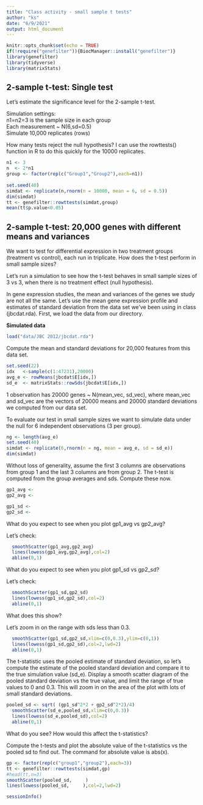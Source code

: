 ```yaml
---
title: "Class activity - small sample t tests"
author: "ks"
date: "6/9/2021"
output: html_document
---
```


```r
knitr::opts_chunk$set(echo = TRUE)
if(!require("genefilter")){BiocManager::install("genefilter")} 
library(genefilter)
library(tidyverse)
library(matrixStats)
```

## 2-sample t-test: Single test

Let's estimate the significance level for the 2-sample t-test.  

Simulation settings:  
n1=n2=3 is the sample size in each group  
Each measurement ~ N(6,sd=0.5)  
Simulate 10,000 replicates (rows)

How many tests reject the null hypothesis?  I can use the rowttests() function in R to do this quickly for the 10000 replicates.

```r
n1 <- 3
n  <- 2*n1
group <- factor(rep(c("Group1","Group2"),each=n1))
                
set.seed(40)
simdat <- replicate(n,rnorm(n = 10000, mean = 6, sd = 0.5))
dim(simdat)
tt <- genefilter::rowttests(simdat,group)
mean(tt$p.value<0.05)
```



## 2-sample t-test: 20,000 genes with different means and variances

We want to test for differential expression in two treatment groups (treatment vs control), each run in triplicate. How does the t-test perform in small sample sizes?

Let's run a simulation to see how the t-test behaves in small sample sizes of 3 vs 3, when there is no treatment effect (null hypothesis).  

In gene expression studies, the mean and variances of the genes we study are not all the same. Let's use the mean gene expression profile and estimates of standard deviation from the data set we've been using in class (jbcdat.rda). First, we load the data from our directory.

**Simulated data**

```r
load("data/JBC 2012/jbcdat.rda")
```

Compute the mean and standard deviations for 20,000 features from this data set. 

```r
set.seed(22)
idx   <-sample(c(1:47231),20000)
avg_e <- rowMeans(jbcdat$E[idx,])
sd_e  <- matrixStats::rowSds(jbcdat$E[idx,])
```

1 observation has 20000 genes ~ N(mean_vec, sd_vec), where mean_vec and sd_vec are the vectors of 20000 means and 20000 standard deviations we computed from our data set. 

To evaluate our test in small sample sizes we want to simulate data under the null for 6 independent observations (3 per group).  

```r
ng <- length(avg_e)
set.seed(40)
simdat <- replicate(6,rnorm(n = ng, mean = avg_e, sd = sd_e))
dim(simdat)
```


Without loss of generality, assume the first 3 columns are observations from group 1 and the last 3 columns are from group 2. The t-test is computed from the group averages and sds. Compute these now.
```r
gp1_avg <- 
gp2_avg <- 

gp1_sd <- 
gp2_sd <- 
```

What do you expect to see when you plot gp1_avg vs gp2_avg?

Let's check:
```r
  smoothScatter(gp1_avg,gp2_avg)
  lines(lowess(gp1_avg,gp2_avg),col=2)
  abline(0,1)
```

What do you expect to see when you plot gp1_sd vs gp2_sd?

Let's check:
```r
  smoothScatter(gp1_sd,gp2_sd)
  lines(lowess(gp1_sd,gp2_sd),col=2)
  abline(0,1)
```

What does this show?  

Let's zoom in on the range with sds less than 0.3. 
```r
  smoothScatter(gp1_sd,gp2_sd,xlim=c(0,0.3),ylim=c(0,1))
  lines(lowess(gp1_sd,gp2_sd),col=2,lwd=2)
  abline(0,1)
```

The t-statistic uses the pooled estimate of standard deviation, so let's compute the estimate of the pooled standard deviation and compare it to the true simulation value (sd_e). 
Display a smooth scatter diagram of the pooled standard deviation vs the true value, and limit the range of true values to 0 and 0.3. This will zoom in on the area of the plot with lots of small standard deviations.
```r
pooled_sd <- sqrt( (gp1_sd^2*2 + gp2_sd^2*2)/4)
  smoothScatter(sd_e,pooled_sd,xlim=c(0,0.3))
  lines(lowess(sd_e,pooled_sd),col=2)
  abline(0,1)
```

What do you see? How would this affect the t-statistics?

Compute the t-tests and plot the absolute value of the t-statistics vs the pooled sd to find out.  The command for absolute value is abs(x).
```r
gp <- factor(rep(c("group1","group2"),each=3))
tt <- genefilter::rowttests(simdat,gp)
#head(tt,n=3)
smoothScatter(pooled_sd,     )
lines(lowess(pooled_sd,     ),col=2,lwd=2)
```

```r
sessionInfo()
```

